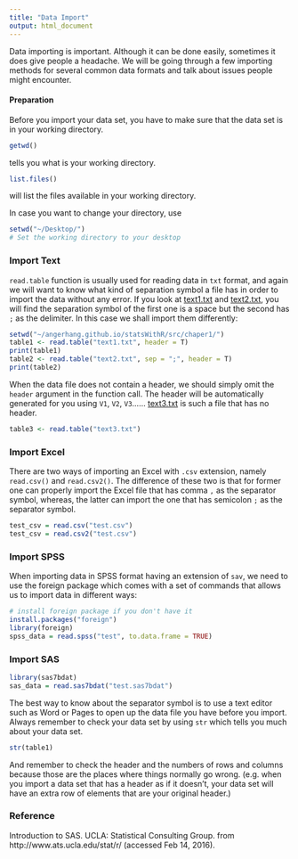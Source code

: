 ```yaml
---
title: "Data Import"
output: html_document
---
```


Data importing is important. Although it can be done easily, sometimes it does give people a headache. We will be going through a few importing methods for several common data formats and talk about issues people might encounter.

#### Preparation 
Before you import your data set, you have to make sure that the data set is in your working directory. 
```r
getwd()
```
tells you what is your working directory.
```r
list.files()
```
will list the files available in your working directory.

In case you want to change your directory, use 
```r
setwd("~/Desktop/")
# Set the working directory to your desktop
```

### Import Text 
`read.table` function is usually used for reading data in `txt` format, and again we will want to know what kind of separation symbol a file has in order to import the data without any error. If you look at [text1.txt](https://angerhang.github.io/statsWithR/src/chaper1/text1.txt) and [text2.txt](https://angerhang.github.io/statsWithR/src/chaper1/text2.txt), you will find the separation  symbol of the first one is a space but the second has `;` as the delimiter. In this case we shall import them differently:
```r
setwd("~/angerhang.github.io/statsWithR/src/chaper1/")
table1 <- read.table("text1.txt", header = T)
print(table1)
table2 <- read.table("text2.txt", sep = ";", header = T)
print(table2)
```
When the data file does not contain a header, we should simply omit the `header` argument in the function call. The header will be automatically generated for you using `V1`, `V2`, `V3`...... [text3.txt](https://angerhang.github.io/statsWithR/src/chaper1/text3.txt) is such a file that has no header.
```r
table3 <- read.table("text3.txt")
```

### Import Excel 
There are two ways of importing an Excel with `.csv` extension, namely `read.csv()` and `read.csv2()`. The difference of these two is that for former one can properly import the Excel file that has comma `,` as the separator symbol, whereas, the latter can import the one that has semicolon `;` as the separator symbol.
```r
test_csv = read.csv("test.csv")
test_csv = read.csv2("test.csv")
```

### Import SPSS 
When importing data in SPSS format having an extension of `sav`, we need to use the foreign package which comes with a set of commands that allows us to import data in different ways: 
```r
# install foreign package if you don't have it
install.packages("foreign") 
library(foreign)
spss_data = read.spss("test", to.data.frame = TRUE)
```

### Import SAS
```r
library(sas7bdat)
sas_data = read.sas7bdat("test.sas7bdat")
```

The best way to know about the separator symbol is to use a text editor such as Word or Pages to open up the data file you have before you import. Always remember to check your data set by using `str` which tells you much about your data set.
```r
str(table1)
```
And remember to check the header and the numbers of rows and columns because those are the places where things normally go wrong. (e.g. when you import a data set that has a header as if it doesn't, your data set will have an extra row of elements that are your original header.)



### Reference
Introduction to SAS.  UCLA: Statistical Consulting Group. from http://www.ats.ucla.edu/stat/r/ (accessed Feb 14, 2016).